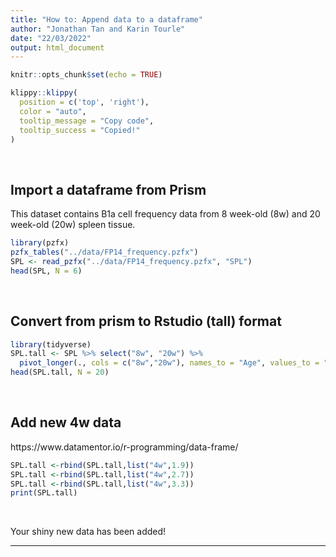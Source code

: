 ```yaml
---
title: "How to: Append data to a dataframe"
author: "Jonathan Tan and Karin Tourle"
date: "22/03/2022"
output: html_document
---
```


```r
knitr::opts_chunk$set(echo = TRUE)
```

```r
klippy::klippy(
  position = c('top', 'right'),
  color = "auto",
  tooltip_message = "Copy code",
  tooltip_success = "Copied!"
)
```

<br>

## Import a dataframe from Prism

This dataset contains B1a cell frequency data from 8 week-old (8w) and 20 week-old (20w) spleen tissue.

```r
library(pzfx)
pzfx_tables("../data/FP14_frequency.pzfx")
SPL <- read_pzfx("../data/FP14_frequency.pzfx", "SPL")
head(SPL, N = 6)
```
<br>

## Convert from prism to Rstudio (tall) format

```r
library(tidyverse)
SPL.tall <- SPL %>% select("8w", "20w") %>%
  pivot_longer(., cols = c("8w","20w"), names_to = "Age", values_to = "B1a") ## Concatenate columns (8w, 20w) into one column (age)
head(SPL.tall, N = 20)
```
<br>

## Add new 4w data
https://www.datamentor.io/r-programming/data-frame/


```r
SPL.tall <-rbind(SPL.tall,list("4w",1.9))
SPL.tall <-rbind(SPL.tall,list("4w",2.7))
SPL.tall <-rbind(SPL.tall,list("4w",3.3))
print(SPL.tall)
```
<br>

Your shiny new data has been added!

***
